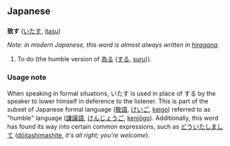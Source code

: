 == Japanese ==
=== {{t1verb}} ===
'''致す''' ([[いたす]], [[itasu]])

''Note: in modern Japanese, this word is almost always written in [[hiragana]].''

# To do (the humble version of [[為る]] ([[する]], [[suru]])).

=== Usage note ===
When speaking in formal situations, いたす is used in place of する by the speaker to lower himself in deference to the listener.  This is part of the subset of Japanese formal language ([[敬語]], [[けいご]], [[keigo]]) referred to as "humble" language ([[謙譲語]], [[けんじょうご]], [[kenjōgo]]).  Additionally, this word has found its way into certain common expressions, such as [[どういたしまして]] ([[dōitashimashite]], ''it's all right; you're welcome'').